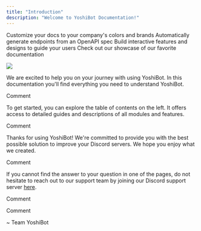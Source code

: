 ```yaml
---
title: "Introduction"
description: "Welcome to YoshiBot Documentation!"
---
```


<CardGroup cols={2}>
  <Card title="Customize Style" icon="palette" href="https://mintlify.com/docs/settings/global">
    Customize your docs to your company's colors and brands
  </Card>

  <Card title="Reference APIs" icon="code" href="https://mintlify.com/docs/api-playground/openapi">
    Automatically generate endpoints from an OpenAPI spec
  </Card>

  <Card title="Add Components" icon="screwdriver-wrench" href="https://mintlify.com/docs/content/components/accordions">
    Build interactive features and designs to guide your users
  </Card>

  <Card title="Get Inspiration" icon="stars" href="https://mintlify.com/customers">
    Check out our showcase of our favorite documentation
  </Card>
</CardGroup>

![](/images/YoshiBotNewBannerClear.png)

We are excited to help you on your journey with using YoshiBot. In this documentation you'll find everything you need to understand YoshiBot.

Comment

To get started, you can explore the table of contents on the left. It offers access to detailed guides and descriptions of all modules and features.

Comment

Thanks for using YoshiBot! We're committed to provide you with the best possible solution to improve your Discord servers. We hope you enjoy what we created.

Comment

If you cannot find the answer to your question in one of the pages, do not hesitate to reach out to our support team by joining our Discord support server [here](https://discord.gg/Cn52U9QwtU).

Comment

Comment

\~ Team YoshiBot